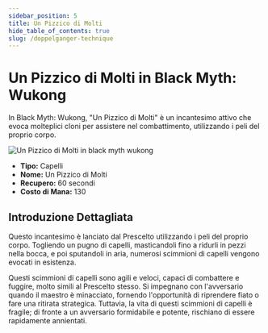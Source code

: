 ```yaml
---
sidebar_position: 5
title: Un Pizzico di Molti
hide_table_of_contents: true
slug: /doppelganger-technique
---
```


# Un Pizzico di Molti in Black Myth: Wukong

In Black Myth: Wukong, "Un Pizzico di Molti" è un incantesimo attivo che evoca molteplici cloni per assistere nel combattimento, utilizzando i peli del proprio corpo.

<img
    src="https://image.informedainews.com/fss.gif"
    alt="Un Pizzico di Molti in black myth wukong"
/>

- **Tipo:** Capelli
- **Nome:** Un Pizzico di Molti
- **Recupero:** 60 secondi
- **Costo di Mana:** 130

## Introduzione Dettagliata

Questo incantesimo è lanciato dal Prescelto utilizzando i peli del proprio corpo. Togliendo un pugno di capelli, masticandoli fino a ridurli in pezzi nella bocca, e poi sputandoli in aria, numerosi scimmioni di capelli vengono evocati in esistenza.

Questi scimmioni di capelli sono agili e veloci, capaci di combattere e fuggire, molto simili al Prescelto stesso. Si impegnano con l'avversario quando il maestro è minacciato, fornendo l'opportunità di riprendere fiato o fare una ritirata strategica. Tuttavia, la vita di questi scimmioni di capelli è fragile; di fronte a un avversario formidabile e potente, rischiano di essere rapidamente annientati.